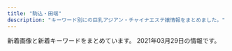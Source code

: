 ```yaml
---
title: "駒込・田端"
description: "キーワード別にの巨乳アジアン・チャイナエステ嬢情報をまとめました。"
---
```


新着画像と新着キーワードをまとめています。
2021年03月29日の情報です。

<DmmAffiliateIns />
<KeywordTable
  shops={
    [
    {
        "name": "\u30b9\u30c8\u30fc\u30ea\u30fc",
        "url": "http://www.ko-story.com/",
        "keywords": {
            "89": 2,
            "D": 8,
            "88": 6
        },
        "station": "JR\u99d2\u8fbc\u99c5\u5357\u53e3",
        "img_links": [
            "http://www.ko-story.com/css/nav/nav-006.jpg",
            "http://www.ko-story.com/css/nav/nav-004.jpg",
            "http://www.ko-story.com/css/nav/nav-007.jpg",
            "http://www.ko-story.com/css/head-change.jpg",
            "http://www.ko-story.com/css/main-staff03.jpg",
            "http://www.ko-story.com/css/main-girl02.png",
            "http://www.ko-story.com/css/staff/staff-010-b.jpg",
            "http://www.ko-story.com/css/top01-left02.jpg",
            "http://www.ko-story.com/css/osusume-00014a.jpg",
            "http://www.ko-story.com/css/top01-left03.jpg",
            "http://www.ko-story.com/css/top01-left01.png",
            "http://www.ko-story.com/css/nav/nav-002.jpg",
            "http://www.ko-story.com/css/staff/staff-0014-b.jpg",
            "http://www.ko-story.com/css/osusume-011.jpg",
            "http://www.ko-story.com/css/staff/staff-012-a.jpg",
            "http://www.ko-story.com/css/osusume-013.jpg",
            "http://www.ko-story.com/css/nav/nav-001.jpg",
            "http://www.ko-story.com/css/staff/staff-0014-a.jpg",
            "http://www.ko-story.com/css/tel01.png",
            "http://www.ko-story.com/css/staff/staff-0013-b.jpg",
            "http://www.ko-story.com/css/nav/nav-003.jpg",
            "http://www.ko-story.com/css/nav/nav-005.jpg",
            "http://www.ko-story.com/css/staff/staff-012-b.jpg",
            "http://www.ko-story.com/css/staff/staff-010-a.jpg",
            "http://www.ko-story.com/css/staff/staff-0013-a.jpg",
            "http://www.ko-story.com/css/main-staff01.jpg"
        ]
    },
    {
        "url": "http://relaxation.ebb.jp/",
        "name": "\u7652\u51e6\uff5e\u30e6\u30c9\u30b3\u30ed\uff5e",
        "station": "JR\u99d2\u8fbc\u99c5\u5317\u53e3",
        "img_links": [
            "http://relaxation.ebb.jp/2/uploadimg/1614949857.jpg",
            "http://relaxation.ebb.jp/2/uploadimg/1614080268.jpg",
            "http://relaxation.ebb.jp/int2.jpg",
            "http://relaxation.ebb.jp/2/uploadimg/1614080675.jpg",
            "http://relaxation.ebb.jp/2/uploadimg/1614080688.jpg",
            "http://relaxation.ebb.jp/2/uploadimg/1614080597.jpg",
            "http://relaxation.ebb.jp/2/uploadimg/1615986161.jpg",
            "http://relaxation.ebb.jp/2/uploadimg/1614080670.jpg",
            "http://relaxation.ebb.jp/int3.jpg",
            "http://relaxation.ebb.jp/2/uploadimg/1614080617.jpg",
            "http://relaxation.ebb.jp/2/uploadimg/1614080748.jpg",
            "http://relaxation.ebb.jp/2/uploadimg/1614080739.jpg",
            "http://relaxation.ebb.jp/2/uploadimg/1614080297.jpg",
            "http://relaxation.ebb.jp/2/uploadimg/1614080603.jpg",
            "http://relaxation.ebb.jp/2/uploadimg/1614080305.jpg",
            "http://relaxation.ebb.jp/int1.jpg",
            "http://relaxation.ebb.jp/2/uploadimg/1614080543.jpg",
            "http://relaxation.ebb.jp/2/uploadimg/1614080587.jpg",
            "http://relaxation.ebb.jp/vis_theptframe.png",
            "http://relaxation.ebb.jp/dozdLZQPkhPUwC2.png"
        ],
        "keywords": {
            "86": 36,
            "C": 12,
            "87": 12,
            "D": 48,
            "83": 12
        }
    },
    {
        "keywords": {},
        "station": "JR\u99d2\u8fbc\u99c5\u6771\u53e3",
        "name": "\u30de\u30b7\u30e5\u30de\u30ed",
        "url": "http://arm-es.com/",
        "img_links": [
            "http://arm-es.com/media/sites/13/2021/02/1613544003-c19.jpg",
            "http://arm-es.com/media/sites/13/2021/03/1616658266-9AFA83A6-DA81-4A53-8BB7-573D97A63C23-233x300.jpeg",
            "http://arm-es.com/media/sites/13/elementor/thumbs/1612941358-6-p2nc50p3itmqqm29o5tlblp2d044yb4sepriwieg1k.jpg",
            "http://arm-es.com/media/sites/13/2021/02/r1-1.jpg",
            "http://arm-es.com/media/sites/13/elementor/thumbs/1612941250-2-p2nc276j0prrwq5q4xxvubba7e0huzxs0rb32mkypk.jpg",
            "http://arm-es.com/media/sites/13/elementor/thumbs/1612941284-4-p2nc3351h2zivgvaybr7738yehmz4pgnh5hle19ku0.jpg",
            "http://arm-es.com/media/sites/13/2021/03/1616658266-9AFA83A6-DA81-4A53-8BB7-573D97A63C23.jpeg",
            "http://arm-es.com/media/sites/13/elementor/thumbs/1612941284-4-p2nc3352g60s96v5co6mldhnb4p4bafgpa9apqyco0.jpg",
            "http://arm-es.com/media/sites/13/elementor/thumbs/1612941234-1-p2nc1s53zd76qyrkkrfuqf3wp82mfua2movbe779h4.jpg",
            "http://arm-es.com/media/sites/13/elementor/thumbs/1612941267-3-p2nc2n5t7zewrticxz9ywzit7kvvofo0z361k1m1ls.jpg",
            "http://arm-es.com/media/sites/13/2021/02/1612941410-5.jpg",
            "http://arm-es.com/media/sites/13/elementor/thumbs/1612941267-3-p2nc2n5s8wdne3iijmujipa4axtqhup7qyec8bx9rs.jpg",
            "http://arm-es.com/media/sites/13/elementor/thumbs/1612941410-5-p2nc6dkpe7hnic39qqy6x9d191f82kitxforuwdz20.jpg",
            "http://arm-es.com/media/sites/13/elementor/thumbs/1612941234-1-p2nc1s54yg8g4orez3va4pcllv4rmf8vutn0pww1b4.jpg",
            "http://arm-es.com/media/sites/13/elementor/thumbs/1613538765-F562FBE7-D9D5-4A85-97B7-94AF100F9870-p2zdfc5no7l6u0mpugrrh7estz1rfzcbvcszv6b2cg.jpeg",
            "http://arm-es.com/media/sites/13/2021/02/1612779404-flash.jpg",
            "http://arm-es.com/media/sites/13/2021/02/1612779406-flash1.jpg",
            "http://arm-es.com/media/sites/13/2021/02/1612776477-top.jpg",
            "http://arm-es.com/media/sites/13/2021/02/r2-1.jpg",
            "http://arm-es.com/media/sites/13/elementor/thumbs/1614830040-A4F263E2-84CF-4064-849B-5F1D3A8962B7-p3pdykoker7f35d9jk8yis75bexrtphuaa8gl2e10g.jpeg",
            "http://arm-es.com/media/sites/13/2021/03/1616658265-717B549D-EE02-4F25-9DF3-43649AB2785F.jpeg",
            "http://arm-es.com/media/sites/13/elementor/thumbs/1615907550-DE5AD401-0C44-4EC3-AB52-CB94A75B4D20-p4b3gedphkahsbf1rk9reb6hl6w950twbseooo34ps.jpeg",
            "http://arm-es.com/media/sites/13/elementor/thumbs/1612941250-2-p2nc276jzst1ag5kjadb8ljz412n1kwl8w2sec9qjk.jpg",
            "http://arm-es.com/media/sites/13/2021/03/1616658265-717B549D-EE02-4F25-9DF3-43649AB2785F-242x300.jpeg"
        ]
    },
    {
        "img_links": [],
        "keywords": {},
        "station": "JR\u99d2\u8fbc\u99c5\u5357\u53e3",
        "name": "\u7652\u3057\u306e\u68ee",
        "url": "http://iyashinomori.oks.bz/"
    },
    {
        "img_links": [],
        "url": "http://ko-relax.info/",
        "keywords": {},
        "station": "JR\u99d2\u8fbc\u99c5\u6771\u53e3",
        "name": "\u3066\u3082\u307f\u3084"
    },
    {
        "keywords": {},
        "station": "JR\u99d2\u8fbc\u99c5\u5317\u53e3",
        "url": "http://koukou.ests.co/",
        "img_links": [],
        "name": "\u3046\u3055\u304e"
    }
]
}
/>
<DmmAffiliateScript />

